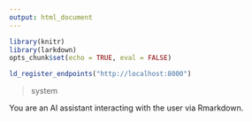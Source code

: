 ```yaml
---
output: html_document
---
```


```r
library(knitr)
library(larkdown)
opts_chunk$set(echo = TRUE, eval = FALSE)

ld_register_endpoints("http://localhost:8000")
```

>system

You are an AI assistant interacting with the user via Rmarkdown.

